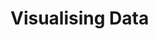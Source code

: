 
# Visualising Data 


<!-- Visualising Data	 -->
<!-- What does visualisation mean?	Plotting  -->
<!-- Go through all the measures again.	 -->

<!-- ## Reading for This Week -->

<!-- Please read chapter 2 and chapter 3 in [@Fogarty2019]. -->

